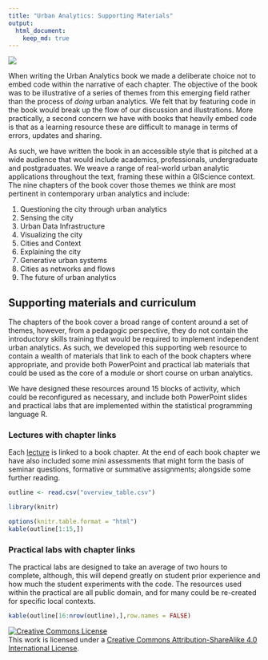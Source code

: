 ```yaml
---
title: "Urban Analytics: Supporting Materials"
output: 
  html_document:
    keep_md: true
---
```

![](https://github.com/alexsingleton/urban_analytics/raw/master/cover.png)

When writing the Urban Analytics book we made a deliberate choice not to embed code within the narrative of each chapter. The objective of the book was to be illustrative of a series of themes from this emerging field rather than the process of _doing_ urban analytics. We felt that by featuring code in the book would break up the flow of our discussion and illustrations. More practically, a second concern we have with books that heavily embed code is that as a learning resource these are difficult to manage in terms of errors, updates and sharing.

As such, we have written the book in an accessible style that is pitched at a wide audience that would include academics, professionals, undergraduate and postgraduates. We weave a range of real-world urban analytic applications throughout the text, framing these within a GIScience context. The nine chapters of the book cover those themes we think are most pertinent in contemporary urban analytics and include:

1. Questioning the city through urban analytics
2. Sensing the city
3. Urban Data Infrastructure
4. Visualizing the city
5. Cities and Context
6. Explaining the city
7. Generative urban systems
8. Cities as networks and flows
9. The future of urban analytics

## Supporting materials and curriculum

The chapters of the book cover a broad range of content around a set of themes, however, from a pedagogic perspective, they do not contain the introductory skills training that would be required to implement independent urban analytics. As such, we developed this supporting web resource to contain a wealth of materials that link to each of the book chapters where appropriate, and provide both PowerPoint and practical lab materials that could be used as the core of a module or short course on urban analytics.

We have designed these resources around 15 blocks of activity, which could be reconfigured as necessary, and include both PowerPoint slides and practical labs that are implemented within the statistical programming language R.

### Lectures with chapter links

Each [lecture](/Slides/) is linked to a book chapter. At the end of each book chapter we have also included some mini assessments that might form the basis of seminar questions, formative or summative assignments; alongside some further reading.

```r
outline <- read.csv("overview_table.csv")
```
```r
library(knitr)
```

```r
options(knitr.table.format = "html")
kable(outline[1:15,])
```

### Practical labs with chapter links

The practical labs are designed to take an average of two hours to complete, although, this will depend greatly on student prior experience and how much the student experiments with the code. The resources used within the practical are all public domain, and for many could be re-created for specific local contexts.

```r
kable(outline[16:nrow(outline),],row.names = FALSE)
```


<a rel="license" href="http://creativecommons.org/licenses/by-sa/4.0/"><img alt="Creative Commons License" style="border-width:0" src="https://i.creativecommons.org/l/by-sa/4.0/88x31.png" /></a><br />This work is licensed under a <a rel="license" href="http://creativecommons.org/licenses/by-sa/4.0/">Creative Commons Attribution-ShareAlike 4.0 International License</a>.
